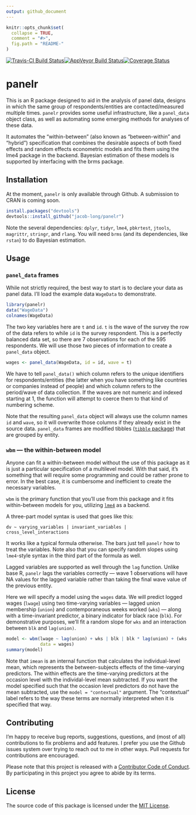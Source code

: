 ```yaml
---
output: github_document
---
```


<!-- README.md is generated from README.Rmd. Please edit that file -->

```r
knitr::opts_chunk$set(
  collapse = TRUE,
  comment = "#>",
  fig.path = "README-"
)
```

[![Travis-CI Build Status](https://travis-ci.org/jacob-long/panelr.svg?branch=master)](https://travis-ci.org/jacob-long/panelr)[![AppVeyor Build Status](https://ci.appveyor.com/api/projects/status/github/jacob-long/panelr?branch=master&svg=true)](https://ci.appveyor.com/project/jacob-long/panelr)[![Coverage Status](https://img.shields.io/codecov/c/github/jacob-long/panelr/master.svg)](https://codecov.io/github/jacob-long/panelr?branch=master)


# panelr

This is an R package designed to aid in the analysis of panel data, 
designs in which the same group of respondents/entities are contacted/measured
multiple times. `panelr` provides some useful infrastructure, like a 
`panel_data` object class, as well as automating some emerging methods for
analyses of these data.

It automates the "within-between" (also known as
"between-within" and "hybrid") specification that combines the
desirable aspects of both fixed effects and random effects econometric models
and fits them using the lme4 package in the backend. Bayesian estimation of 
these models is supported by interfacing with the brms package.

## Installation

At the moment, `panelr` is only available through Github. A submission to 
CRAN is coming soon.

```r
install.packages("devtools")
devtools::install_github("jacob-long/panelr")
```

Note the several dependencies: `dplyr`, `tidyr`, `lme4`, `pbkrtest`, `jtools`,
`magrittr`, `stringr`, and `rlang`. You will need `brms` (and its dependencies,
like `rstan`) to do Bayesian estimation.

## Usage

### `panel_data` frames

While not strictly required, the best way to start is to declare your data
as panel data. I'll load the example data `WageData` to demonstrate.

```r
library(panelr)
data("WageData")
colnames(WageData)
```

The two key variables here are `t` and `id`. `t` is the wave of the survey the
row of the data refers to while `id` is the survey respondent. This is a 
perfectly balanced data set, so there are 7 observations for each of the 595
respondents. We will use those two pieces of information to create a 
`panel_data` object.

```r
wages <- panel_data(WageData, id = id, wave = t)
```

We have to tell `panel_data()` which column refers to the unique identifiers
for respondents/entities (the latter when you have something like countries
or companies instead of people) and which column refers to the period/wave of
data collection. If the waves are not numeric and indexed starting at 1, 
the function will attempt to coerce them to that kind of numbering scheme.

Note that the resulting `panel_data` object will always use the column names
`id` and `wave`, so it will overwrite those columns if they already exist in the
source data. `panel_data` frames are modified tibbles 
([`tibble` package](http://tibble.tidyverse.org/)) that are grouped by entity.

### `wbm` --- the within-between model

Anyone can fit a within-between model without the use of this package as it is
just a particular specification of a multilevel model. With that said, it's 
something that will require some programming and could be rather prone to 
error. In the best case, it is cumbersome and inefficient to create the 
necessary variables. 

`wbm` is the primary function that you'll use from this package and it fits
within-between models for you, utilizing
[`lme4`](https://cran.r-project.org/web/packages/lme4/index.html) as a 
backend. 

A three-part model syntax is used that goes like this:

`dv ~ varying_variables | invariant_variables | cross_level_interactions`

It works like a typical formula otherwise. The bars just tell `panelr` how to 
treat the variables. Note also that you can specify random slopes using
`lme4`-style syntax in the third part of the formula as well. 

Lagged variables are supported as well through the `lag` function. Unlike base
R, `panelr` lags the variables correctly --- wave 1 observations will have NA
values for the lagged variable rather than taking the final wave value of the
previous entity. 

Here we will specify a model using the `wages` data. We will predict 
logged wages (`lwage`) using two time-varying variables --- lagged
union membership (`union`) and contemporaneous weeks worked (`wks`) --- along 
with a time-invariant predictor, a binary indicator for black race (`blk`).
For demonstrative purposes, we'll fit a random slope for `wks` and an 
interaction between `blk` and `lag(union)`.

```r
model <- wbm(lwage ~ lag(union) + wks | blk | blk * lag(union) + (wks | id),
             data = wages)
summary(model)
```

Note that `imean` is an internal function that calculates the individual-level
mean, which represents the between-subjects effects of the time-varying 
predictors. The within effects are the time-varying predictors at the occasion 
level with the individal-level mean subtracted. If you want the model specified
such that the occasion level predictors do not have the mean subtracted, use
the `model = "contextual"` argument. The "contextual" label refers to the way 
these terms are normally interpreted when it is specified that way.


## Contributing

I'm happy to receive bug reports, suggestions, questions, and (most of all)
contributions to fix problems and add features. I prefer you use the Github 
issues system over trying to reach out to me in other ways. Pull requests for
contributions are encouraged.

Please note that this project is released with a 
[Contributor Code of Conduct](CONDUCT.md). By participating in this project you
agree to abide by its terms.

## License

The source code of this package is licensed under the 
[MIT License](http://opensource.org/licenses/mit-license.php).

